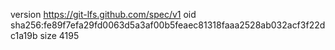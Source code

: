 version https://git-lfs.github.com/spec/v1
oid sha256:fe89f7efa29fd0063d5a3af00b5feaec81318faaa2528ab032acf3f22dc1a19b
size 4195

